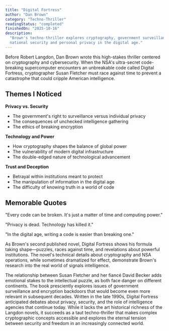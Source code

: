 ```yaml
---
title: "Digital Fortress"
author: "Dan Brown"
category: "Techno-Thriller"
readingStatus: "completed"
finishedOn: "2025-10-16"
description:
  "Brown's techno-thriller explores cryptography, government surveillance, and the battle between
  national security and personal privacy in the digital age."
---
```


Before Robert Langdon, Dan Brown wrote this high-stakes thriller centered on cryptography and
cybersecurity. When the NSA's ultra-secret code-breaking supercomputer encounters an unbreakable
code called Digital Fortress, cryptographer Susan Fletcher must race against time to prevent a
catastrophe that could cripple American intelligence.

## Themes I Noticed

**Privacy vs. Security**

- The government's right to surveillance versus individual privacy
- The consequences of unchecked intelligence gathering
- The ethics of breaking encryption

**Technology and Power**

- How cryptography shapes the balance of global power
- The vulnerability of modern digital infrastructure
- The double-edged nature of technological advancement

**Trust and Deception**

- Betrayal within institutions meant to protect
- The manipulation of information in the digital age
- The difficulty of knowing truth in a world of code

## Memorable Quotes

"Every code can be broken. It's just a matter of time and computing power."

"Privacy is dead. Technology has killed it."

"In the digital age, writing a code is easier than breaking one."

As Brown's second published novel, Digital Fortress shows his formula taking shape—puzzles, races
against time, and revelations about powerful institutions. The novel's technical details about
cryptography and NSA operations, while sometimes dramatized for effect, demonstrate Brown's research
into the real world of signals intelligence.

The relationship between Susan Fletcher and her fiancé David Becker adds emotional stakes to the
intellectual puzzle, as both face danger on different continents. The book presciently explores
issues of government surveillance and encryption backdoors that would become even more relevant in
subsequent decades. Written in the late 1990s, Digital Fortress anticipated debates about privacy,
security, and the role of intelligence agencies that continue today. While it lacks the art
historical richness of the Langdon novels, it succeeds as a taut techno-thriller that makes
complex cryptographic concepts accessible and explores the eternal tension between security and
freedom in an increasingly connected world.
